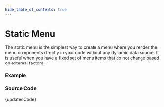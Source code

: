 ```yaml
---
hide_table_of_contents: true
---
```



# Static Menu


The static menu is the simplest way to create a menu where you render the menu components directly in your code without any dynamic data source. It is useful when you have a fixed set of menu items that do not change based on external factors.

### Example

<BrowserWindow url='/vertical-menu/menu-render/static-menu'>
  <Provider>
    <StaticMenu />
  </Provider>
</BrowserWindow>

### Source Code

<TsToJsCodeSnippet>{updatedCode}</TsToJsCodeSnippet>

